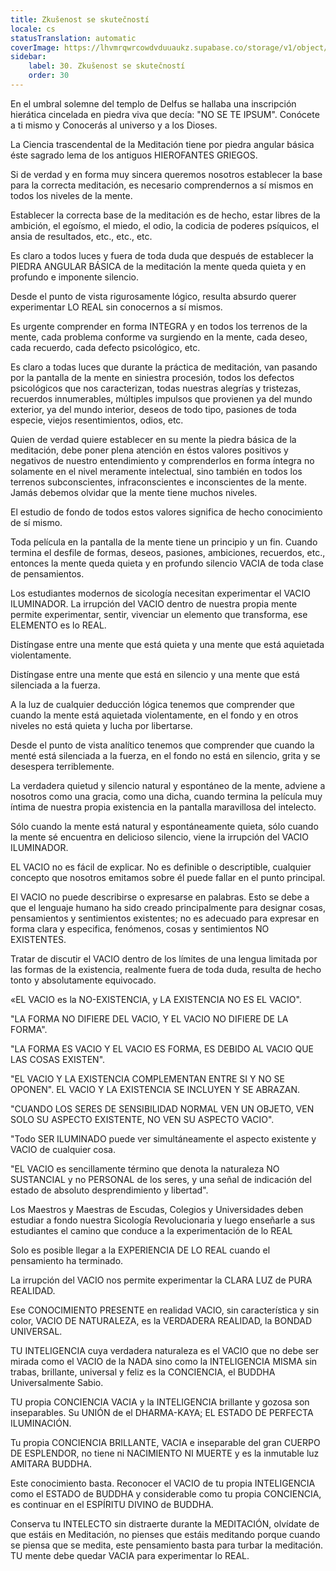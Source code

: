 ```yaml
---
title: Zkušenost se skutečností
locale: cs
statusTranslation: automatic
coverImage: https://lhvmrqwrcowdvduuaukz.supabase.co/storage/v1/object/public/strapi-uploads/small_cover-educacion-fundamental.webp-2d51a7828a2b1309555be27f7e2a61a0.webp
sidebar:
    label: 30. Zkušenost se skutečností
    order: 30
---
```

En el umbral solemne del templo de Delfus se hallaba una inscripción hierática cincelada en piedra viva que decía: "NO SE TE IPSUM". Conócete a ti mismo y Conocerás al universo y a los Dioses.

La Ciencia trascendental de la Meditación tiene por piedra angular básica éste sagrado lema de los antiguos HIEROFANTES GRIEGOS.

Si de verdad y en forma muy sincera queremos nosotros establecer la base para la correcta meditación, es necesario comprendernos a sí mismos en todos los niveles de la mente.

Establecer la correcta base de la meditación es de hecho, estar libres de la ambición, el egoísmo, el miedo, el odio, la codicia de poderes psíquicos, el ansia de resultados, etc., etc., etc.

Es claro a todos luces y fuera de toda duda que después de establecer la PIEDRA ANGULAR BÁSICA de la meditación la mente queda quieta y en profundo e imponente silencio.

Desde el punto de vista rigurosamente lógico, resulta absurdo querer experimentar LO REAL sin conocernos a sí mismos.

Es urgente comprender en forma INTEGRA y en todos los terrenos de la mente, cada problema conforme va surgiendo en la mente, cada deseo, cada recuerdo, cada defecto psicológico, etc.

Es claro a todas luces que durante la práctica de meditación, van pasando por la pantalla de la mente en siniestra procesión, todos los defectos psicológicos que nos caracterizan, todas nuestras alegrías y tristezas, recuerdos innumerables, múltiples impulsos que provienen ya del mundo exterior, ya del mundo interior, deseos de todo tipo, pasiones de toda especie, viejos resentimientos, odios, etc.

Quien de verdad quiere establecer en su mente la piedra básica de la meditación, debe poner plena atención en éstos valores positivos y negativos de nuestro entendimiento y comprenderlos en forma íntegra no solamente en el nivel meramente intelectual, sino también en todos los terrenos subconscientes, infraconscientes e inconscientes de la mente. Jamás debemos olvidar que la mente tiene muchos niveles.

El estudio de fondo de todos estos valores significa de hecho conocimiento de sí mismo.

Toda película en la pantalla de la mente tiene un principio y un fin. Cuando termina el desfile de formas, deseos, pasiones, ambiciones, recuerdos, etc., entonces la mente queda quieta y en profundo silencio VACIA de toda clase de pensamientos.

Los estudiantes modernos de sicología necesitan experimentar el VACIO ILUMINADOR. La irrupción del VACIO dentro de nuestra propia mente permite experimentar, sentir, vivenciar un elemento que transforma, ese ELEMENTO es lo REAL.

Distíngase entre una mente que está quieta y una mente que está aquietada violentamente.

Distíngase entre una mente que está en silencio y una mente que está silenciada a la fuerza.

A la luz de cualquier deducción lógica tenemos que comprender que cuando la mente está aquietada violentamente, en el fondo y en otros niveles no está quieta y lucha por libertarse.

Desde el punto de vista analítico tenemos que comprender que cuando la menté está silenciada a la fuerza, en el fondo no está en silencio, grita y se desespera terriblemente.

La verdadera quietud y silencio natural y espontáneo de la mente, adviene a nosotros como una gracia, como una dicha, cuando termina la película muy íntima de nuestra propia existencia en la pantalla maravillosa del intelecto.

Sólo cuando la mente está natural y espontáneamente quieta, sólo cuando la mente sé encuentra en delicioso silencio, viene la irrupción del VACIO ILUMINADOR.

EL VACIO no es fácil de explicar. No es definible o descriptible, cualquier concepto que nosotros emitamos sobre él puede fallar en el punto principal.

El VACIO no puede describirse o expresarse en palabras. Esto se debe a que el lenguaje humano ha sido creado principalmente para designar cosas, pensamientos y sentimientos existentes; no es adecuado para expresar en forma clara y especifica, fenómenos, cosas y sentimientos NO EXISTENTES.

Tratar de discutir el VACIO dentro de los límites de una lengua limitada por las formas de la existencia, realmente fuera de toda duda, resulta de hecho tonto y absolutamente equivocado.

«EL VACIO es la NO-EXISTENCIA, y LA EXISTENCIA NO ES EL VACIO".

"LA FORMA NO DIFIERE DEL VACIO, Y EL VACIO NO DIFIERE DE LA FORMA".

"LA FORMA ES VACIO Y EL VACIO ES FORMA, ES DEBIDO AL VACIO QUE LAS COSAS EXISTEN".

"EL VACIO Y LA EXISTENCIA COMPLEMENTAN ENTRE SI Y NO SE OPONEN". EL VACIO Y LA EXISTENCIA SE INCLUYEN Y SE ABRAZAN.

"CUANDO LOS SERES DE SENSIBILIDAD NORMAL VEN UN OBJETO, VEN SOLO SU ASPECTO EXISTENTE, NO VEN SU ASPECTO VACIO".

"Todo SER ILUMINADO puede ver simultáneamente el aspecto existente y VACIO de cualquier cosa.

"EL VACIO es sencillamente término que denota la naturaleza NO SUSTANCIAL y no PERSONAL de los seres, y una señal de indicación del estado de absoluto desprendimiento y libertad".

Los Maestros y Maestras de Escudas, Colegios y Universidades deben estudiar a fondo nuestra Sicología Revolucionaria y luego enseñarle a sus estudiantes el camino que conduce a la experimentación de lo REAL

Solo es posible llegar a la EXPERIENCIA DE LO REAL cuando el pensamiento ha terminado.

La irrupción del VACIO nos permite experimentar la CLARA LUZ de PURA REALIDAD.

Ese CONOCIMIENTO PRESENTE en realidad VACIO, sin característica y sin color, VACIO DE NATURALEZA, es la VERDADERA REALIDAD, la BONDAD UNIVERSAL.

TU INTELIGENCIA cuya verdadera naturaleza es el VACIO que no debe ser mirada como el VACIO de la NADA sino como la INTELIGENCIA MISMA sin trabas, brillante, universal y feliz es la CONCIENCIA, el BUDDHA Universalmente Sabio.

TU propia CONCIENCIA VACIA y la INTELIGENCIA brillante y gozosa son inseparables. Su UNIÓN de el DHARMA-KAYA; EL ESTADO DE PERFECTA ILUMINACIÓN.

Tu propia CONCIENCIA BRILLANTE, VACIA e inseparable del gran CUERPO DE ESPLENDOR, no tiene ni NACIMIENTO NI MUERTE y es la inmutable luz AMITARA BUDDHA.

Este conocimiento basta. Reconocer el VACIO de tu propia INTELIGENCIA como el ESTADO de BUDDHA y considerable como tu propia CONCIENCIA, es continuar en el ESPÍRITU DIVINO de BUDDHA.

Conserva tu INTELECTO sin distraerte durante la MEDITACIÓN, olvídate de que estáis en Meditación, no pienses que estáis meditando porque cuando se piensa que se medita, este pensamiento basta para turbar la meditación. TU mente debe quedar VACIA para experimentar lo REAL.
